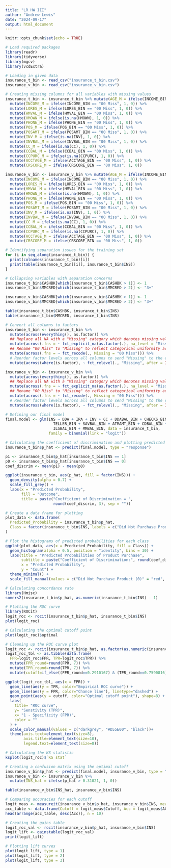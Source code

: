 ```yaml
---
title: "LR HW III"
author: "Andrew Lewis"
date: "2024-09-17"
output: html_document
---
```


```r
knitr::opts_chunk$set(echo = TRUE)
```

```r
# Load required packages
library(readr)
library(tidyverse)
library(mgcv)
library(vcdExtra)
```

```r
# Loading in given data
insurance_t_bin <- read_csv("insurance_t_bin.csv")
insurance_v_bin <- read_csv("insurance_v_bin.csv")
```

```r
# Creating missing columns for all variables with missing values
insurance_t_bin <- insurance_t_bin %>% mutate(AGE_M = ifelse(INCOME_BIN == "00 Miss", 1, 0)) %>% 
  mutate(INCOME_M = ifelse(INCOME_BIN == "00 Miss", 1, 0)) %>% 
  mutate(LORES_M = ifelse(LORES_BIN == "00 Miss", 1, 0)) %>% 
  mutate(HMVAL_M = ifelse(HMVAL_BIN == "00 Miss", 1, 0)) %>%
  mutate(HMOWN_M = ifelse(is.na(HMOWN), 1, 0)) %>%
  mutate(PHONE_M = ifelse(PHONE_BIN == "00 Miss", 1, 0)) %>%
  mutate(POS_M = ifelse(POS_BIN == "00 Miss", 1, 0)) %>%
  mutate(POSAMT_M = ifelse(POSAMT_BIN == "00 Miss", 1, 0)) %>%
  mutate(INV_M = ifelse(is.na(INV), 1, 0)) %>%
  mutate(INVBAL_M = ifelse(INVBAL_BIN == "00 Miss", 1, 0)) %>%
  mutate(CC_M = ifelse(is.na(CC), 1, 0)) %>%
  mutate(CCBAL_M = ifelse(CCBAL_BIN == "00 Miss", 1, 0)) %>%
  mutate(CCPURC_M = ifelse(is.na(CCPURC), 1, 0)) %>%
  mutate(ACCTAGE_M = ifelse(ACCTAGE_BIN == "00 Miss", 1, 0)) %>%
  mutate(CRSCORE_M = ifelse(CRSCORE_BIN == "00 Miss", 1, 0))

insurance_v_bin <- insurance_v_bin %>% mutate(AGE_M = ifelse(INCOME_BIN == "00 Miss", 1, 0)) %>% 
  mutate(INCOME_M = ifelse(INCOME_BIN == "00 Miss", 1, 0)) %>% 
  mutate(LORES_M = ifelse(LORES_BIN == "00 Miss", 1, 0)) %>% 
  mutate(HMVAL_M = ifelse(HMVAL_BIN == "00 Miss", 1, 0)) %>%
  mutate(HMOWN_M = ifelse(is.na(HMOWN), 1, 0)) %>%
  mutate(PHONE_M = ifelse(PHONE_BIN == "00 Miss", 1, 0)) %>%
  mutate(POS_M = ifelse(POS_BIN == "00 Miss", 1, 0)) %>%
  mutate(POSAMT_M = ifelse(POSAMT_BIN == "00 Miss", 1, 0)) %>%
  mutate(INV_M = ifelse(is.na(INV), 1, 0)) %>%
  mutate(INVBAL_M = ifelse(INVBAL_BIN == "00 Miss", 1, 0)) %>%
  mutate(CC_M = ifelse(is.na(CC), 1, 0)) %>%
  mutate(CCBAL_M = ifelse(CCBAL_BIN == "00 Miss", 1, 0)) %>%
  mutate(CCPURC_M = ifelse(is.na(CCPURC), 1, 0)) %>%
  mutate(ACCTAGE_M = ifelse(ACCTAGE_BIN == "00 Miss", 1, 0)) %>%
  mutate(CRSCORE_M = ifelse(CRSCORE_BIN == "00 Miss", 1, 0))
```

```r
# Identifying separation issues for the training set
for (i in seq_along(insurance_t_bin)) {
  print(colnames(insurance_t_bin)[i])
  print(table(insurance_t_bin[[i]], insurance_t_bin$INS))
}
```

```r
# Collapsing variables with separation concerns
insurance_t_bin$CASHBK[which(insurance_t_bin$CASHBK > 1)] <- 1
insurance_t_bin$MMCRED[which(insurance_t_bin$MMCRED > 2)] <- "3+"

insurance_v_bin$CASHBK[which(insurance_v_bin$CASHBK > 1)] <- 1
insurance_v_bin$MMCRED[which(insurance_v_bin$MMCRED > 2)] <- "3+"

table(insurance_t_bin$CASHBK, insurance_t_bin$INS)
table(insurance_t_bin$MMCRED, insurance_t_bin$INS)
```

```r
# Convert all columns to factors
insurance_t_bin <- insurance_t_bin %>%
  mutate(across(everything(), as.factor)) %>%
  ## Replace all NA with a "Missing" category which denotes missing values
  mutate(across(.fns = ~ fct_explicit_na(as.factor(.), na_level = "Missing"))) %>%
  ## Rename "00 Miss" to "Missing" to reflect categorical uniformity across variables
  mutate(across(.fns = ~ fct_recode(., Missing = "00 Miss"))) %>%
  # Reorder factor levels across all columns to send "Missing" to the end
  mutate(across(where(is.factor), ~ fct_relevel(., "Missing", after = Inf)))

insurance_v_bin <- insurance_v_bin %>%
  mutate(across(everything(), as.factor)) %>%
  ## Replace all NA with a "Missing" category which denotes missing values
  mutate(across(.fns = ~ fct_explicit_na(as.factor(.), na_level = "Missing"))) %>%
  ## Rename "00 Miss" to "Missing" to reflect categorical uniformity across variables
  mutate(across(.fns = ~ fct_recode(., Missing = "00 Miss"))) %>%
  # Reorder factor levels across all columns to send "Missing" to the end
  mutate(across(where(is.factor), ~ fct_relevel(., "Missing", after = Inf)))
```

```r
# Defining our final model
final.model <- glm(INS ~ DDA + IRA + INV + CC + DDABAL_BIN + CHECKS_BIN + 
                     TELLER_BIN + SAVBAL_BIN + ATMAMT_BIN + CDBAL_BIN + 
                     ILSBAL_BIN + MMBAL_BIN, data = insurance_t_bin, 
                   family = binomial(link = "logit"))
```

```r
# Calculating the coefficient of discrimination and plotting predicted probabilities
insurance_t_bin$p_hat <- predict(final.model, type = "response")

p1 <- insurance_t_bin$p_hat[insurance_t_bin$INS == 1]
p0 <- insurance_t_bin$p_hat[insurance_t_bin$INS == 0]
coef_discrim <- mean(p1) - mean(p0)

ggplot(insurance_t_bin, aes(p_hat, fill = factor(INS))) +
  geom_density(alpha = 0.7) +
  scale_fill_grey() +
  labs(x = "Predicted Probability",
       fill = "Outcome",
       title = paste("Coefficient of Discrimination = ",
                     round(coef_discrim, 3), sep = ""))
```

```r
# Create a data frame for plotting
plot_data <- data.frame(
  Predicted_Probability = insurance_t_bin$p_hat,
  Class = factor(insurance_t_bin$INS, labels = c("Did Not Purchase Product (0)", "Purchased Product (1)"))
)

# Plot the histograms of predicted probabilities for each class
ggplot(plot_data, aes(x = Predicted_Probability, fill = Class)) +
  geom_histogram(alpha = 0.5, position = "identity", bins = 30) +
  labs(title = "Predicted Probabilities of Product Purchase",
       subtitle = paste("Coefficient of Discrimination:", round(coef_discrim, 3)),
       x = "Predicted Probability",
       y = "Count") +
  theme_minimal() +
  scale_fill_manual(values = c("Did Not Purchase Product (0)" = "red", "Purchased Product (1)" = "blue"))
```

```r
# Calculating concordance rate
library(Hmisc)
somers2(insurance_t_bin$p_hat, as.numeric(insurance_t_bin$INS) - 1)
```

```r
# Plotting the ROC curve
library(ROCit)
logit_roc <- rocit(insurance_t_bin$p_hat, insurance_t_bin$INS)
plot(logit_roc)
```

```r
# Calculating the optimal cutoff point
plot(logit_roc)$optimal
```

```r
# Cleaning up the ROC curve plot
logit_roc <- rocit(insurance_t_bin$p_hat, as.factor(as.numeric(insurance_t_bin$INS)))
logit_roc_tbl <- as.tibble(data.frame(
  FPR=logit_roc$FPR, TPR=logit_roc$TPR)) %>%
  mutate(FPR_round=round(FPR, 7)) %>%
  mutate(TPR_round=round(TPR, 7)) %>%
  mutate(cutoff=if_else((FPR_round==0.2910167) & (TPR_round==0.7590816), 0.7590816, NA))

ggplot(logit_roc_tbl, aes(x = FPR)) +
  geom_line(aes(y = TPR, color="Empirical ROC curve")) +
  geom_line(aes(y = FPR, color="Chance line"), linetype="dashed") +
  geom_point(aes(y = cutoff, color="Optimal cutoff point"), shape=8) +
  labs(
    title= "ROC curve",
    y= "Senstivity (TPR)",
    x= "1 - Specificity (FPR)",
    color = ""
  ) +
  scale_color_manual(values = c("darkgrey", "#D55E00", "black"))+
  theme(axis.text=element_text(size=8),
        axis.title=element_text(size=10),
        legend.text=element_text(size=8))
```

```r
# Calculating the KS statistic
ksplot(logit_roc)$`KS stat`
```

```r
# Creating a confusion matrix using the optimal cutoff
insurance_v_bin$p_hat <- predict(final.model, insurance_v_bin, type = "response")
insurance_v_bin <- insurance_v_bin %>%
  mutate(INS_hat = ifelse(p_hat > 0.31021, 1, 0))

table(insurance_v_bin$INS_hat, insurance_v_bin$INS)
```

```r
# Comparing accuracies for each cutoff
logit_meas <- measureit(insurance_v_bin$p_hat, insurance_v_bin$INS, measure = c("ACC", "FSCR"))
acc_table <- data.frame(Cutoff = logit_meas$Cutoff, Acc = logit_meas$ACC)
head(arrange(acc_table, desc(Acc)), n = 10)
```

```r
# Creating the gains table
logit_roc_val <- rocit(insurance_v_bin$p_hat, insurance_v_bin$INS)
logit_lift <- gainstable(logit_roc_val)
print(logit_lift)
```

```r
# Plotting lift curves
plot(logit_lift, type = 1)
plot(logit_lift, type = 2)
plot(logit_lift, type = 3)
```


